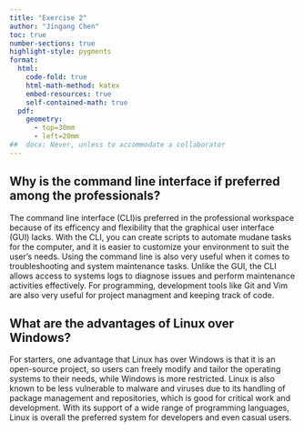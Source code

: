 ```yaml
---
title: "Exercise 2"
author: "Jingang Chen"
toc: true
number-sections: true
highlight-style: pygments
format: 
  html: 
    code-fold: true
    html-math-method: katex
    embed-resources: true
    self-contained-math: true
  pdf: 
    geometry: 
      - top=30mm
      - left=20mm
##  docx: Never, unless to accommodate a collaborator
---
```


## Why is the command line interface if preferred among the professionals?

The command line interface (CLI)is preferred in the professional workspace because of its efficency and flexibility that the graphical user interface (GUI) lacks. With the CLI, you can create scripts to automate mudane tasks for the computer, and it is easier to customize your environment to suit the user's needs. Using the command line is also very useful when it comes to troubleshooting and system maintenance tasks. Unlike the GUI, the CLI allows access to systems logs to diagnose issues and perform maintenance activities effectively. For programming, development tools like Git and Vim are also very useful for project managment and keeping track of code.

## What are the advantages of Linux over Windows?

For starters, one advantage that Linux has over Windows is that it is an open-source project, so users can freely modify and tailor the operating systems to their needs, while Windows is more restricted. Linux is also known to be less vulnerable to malware and viruses due to its handling of package management and repositories, which is good for critical work and development. With its support of a wide range of programming languages, Linux is overall the preferred system for developers and even casual users.

